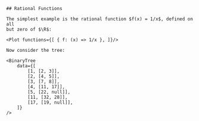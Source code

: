 
<SampleDocRaw className="sample-doc-raw">

```
## Rational Functions

The simplest example is the rational function $f(x) = 1/x$, defined on all
but zero of $\R$:

<Plot functions={[ { f: (x) => 1/x }, ]}/>

Now consider the tree:

<BinaryTree
	data={[
		[1, [2, 3]],
		[2, [4, 5]],
		[3, [7, 8]],
		[4, [11, 17]],
		[5, [22, null]],
		[11, [32, 28]],
		[17, [19, null]],
	]}
/>
```

</SampleDocRaw>